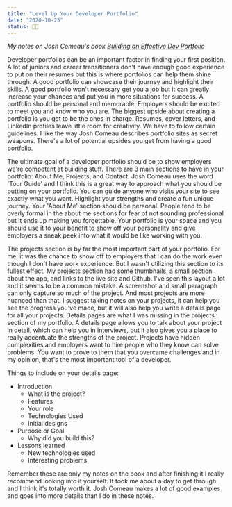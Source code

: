 ```yaml
---
title: "Level Up Your Developer Portfolio"
date: "2020-10-25"
status: 👩‍🌾
---
```


_My notes on Josh Comeau's book [Building an Effective Dev Portfolio](https://joshwcomeau.com/effective-portfolio/)_

Developer portfolios can be an important factor in finding your first position. A lot of juniors and career transitioners don't have enough good experience to put on their resumes but this is where portfolios can help them shine through. A good portfolio can showcase their journey and highlight their skills. A good portfolio won't necessary get you a job but it can greatly increase your chances and put you in more situations for success. A portfolio should be personal and memorable. Employers should be excited to meet you and know who you are. The biggest upside about creating a portfolio is you get to be the ones in charge. Resumes, cover letters, and LinkedIn profiles leave little room for creativity. We have to follow certain guidelines. I like the way Josh Comeau describes portfolio sites as secret weapons. There's a lot of potential upsides you get from having a good portfolio.

The ultimate goal of a developer portfolio should be to show employers we're competent at building stuff. There are 3 main sections to have in your portfolio: About Me, Projects, and Contact. Josh Comeau uses the word 'Tour Guide' and I think this is a great way to approach what you should be putting on your portfolio. You can guide anyone who visits your site to see exactly what you want. Highlight your strengths and create a fun unique journey. Your 'About Me' section should be personal. People tend to be overly formal in the about me sections for fear of not sounding professional but it ends up making you forgettable. Your portfolio is your space and you should use it to your benefit to show off your personality and give employers a sneak peek into what it would be like working with you.

The projects section is by far the most important part of your portfolio. For me, it was the chance to show off to employers that I can do the work even though I don't have work experience. But I wasn't utilizing this section to its fullest effect. My projects section had some thumbnails, a small section about the app, and links to the live site and Github. I've seen this layout a lot and it seems to be a common mistake. A screenshot and small paragraph can only capture so much of the project. And most projects are more nuanced than that. I suggest taking notes on your projects, it can help you see the progress you've made, but it will also help you write a details page for all your projects. Details pages are what I was missing in the projects section of my portfolio. A details page allows you to talk about your project in detail, which can help you in interviews, but it also gives you a place to really accentuate the strengths of the project. Projects have hidden complexities and employers want to hire people who they know can solve problems. You want to prove to them that you overcame challenges and in my opinion, that's the most important tool of a developer.

Things to include on your details page:

- Introduction
  - What is the project?
  - Features
  - Your role
  - Technologies Used
  - Initial designs
- Purpose or Goal
  - Why did you build this?
- Lessons learned
  - New technologies used
  - Interesting problems

Remember these are only my notes on the book and after finishing it I really recommend looking into it yourself. It took me about a day to get through and I think it's totally worth it. Josh Comeau makes a lot of good examples and goes into more details than I do in these notes.
